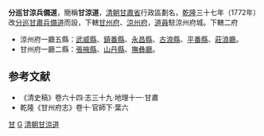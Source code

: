'''分巡甘涼兵備道'''，簡稱'''甘涼道'''，[[清朝|清朝]][[甘肅省|甘肅省]]行政區劃名，[[乾隆|乾隆]]三十七年（1772年）改[[分巡甘肅兵備道|分巡甘肅兵備道]]而設，下轄[[甘州府|甘州府]]、[[涼州府|涼州府]]，[[道員|道員]]駐涼州府城。下轄二府
*涼州府一廳五縣：[[武威縣|武威縣]]、[[鎮番縣|鎮番縣]]、[[永昌縣|永昌縣]]、[[古浪縣|古浪縣]]、[[平番縣|平番縣]]、[[莊浪廳|莊浪廳]]。
*甘州府一廳二縣：[[張掖縣|張掖縣]]、[[山丹縣|山丹縣]]、[[撫彝廳|撫彝廳]]。

==参考文献==
*《清史稿》卷六十四·志三十九·地理十一·甘肅
*乾隆《甘州府志》卷十·官師下·葉六

{{清朝巡守道}}
[[Category:清朝的道|甘]]
[[Category:甘肅的道|G]]
[[Category:清朝甘涼道|]]
